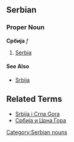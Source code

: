 ==Serbian==
===Proper Noun===
'''Србија''' ''f''
#[[Serbia]]
====See Also====
*[[Srbija]]
==Related Terms==
*[[Srbija i Crna Gora]]
*[[Србија и Црна Гора]]
[[Category:Serbian nouns]]